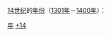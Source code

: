 {{Catnav|頁面分類|历史|歷史學|年代学|年}}
{{Catnav|頁面分類|历史|歷史時代|年}}
{{Catnav|頁面分類|人文學科|歷史學|年代学|年}}

[[14世纪|14世纪]]的[[:Category:年|年份]]（[[1301年|1301年]]－[[1400年|1400年]]）：

{{世纪各年导航}}

[[Category:14世纪|年]]
[[Category:年|+14]]